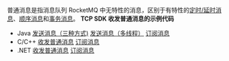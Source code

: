 普通消息是指消息队列 RocketMQ 中无特性的消息，区别于有特性的[定时/延时消息](https://developer.qiniu.io/qvm/manual/6129/timing-and-delay-news)、[顺序消息](https://developer.qiniu.io/qvm/manual/6130/the-order-message)和[事务消息](https://developer.qiniu.io/qvm/manual/6131/transaction-message)。
**TCP SDK 收发普通消息的示例代码**
- Java
 [发送消息（三种方式)](https://developer.qiniu.io/qvm/manual/6174/ordinary-message-sent-three-ways)
 [发送消息（多线程）](https://developer.qiniu.io/qvm/manual/6179/send-a-message-multithreaded1)
 [订阅消息](https://developer.qiniu.io/qvm/manual/6142/subscribe-to-news)
- C/C++
[收发普通消息](https://developer.qiniu.io/qvm/manual/6144/to-send-and-receive-regular-news)
[订阅消息](https://developer.qiniu.io/qvm/manual/6145/RocketMQ-C-subscribe-to-news)
- .NET
[收发普通消息](https://developer.qiniu.io/qvm/manual/6148/NET-to-send-and-receive-regular-news)
[订阅消息](https://developer.qiniu.io/qvm/manual/6149/NET-subscribe-to-news)